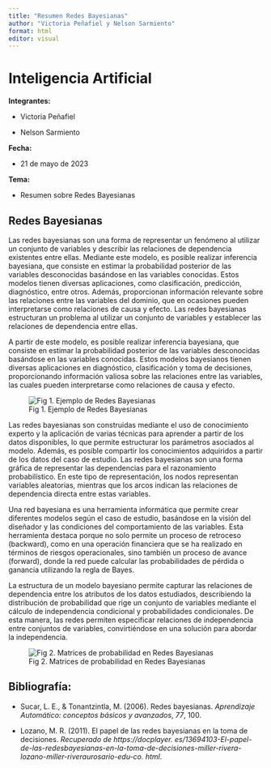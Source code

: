 ```yaml
---
title: "Resumen Redes Bayesianas"
author: "Victoria Peñafiel y Nelson Sarmiento"
format: html
editor: visual
---
```


# Inteligencia Artificial

**Integrantes:**

-   Victoria Peñafiel

-   Nelson Sarmiento

**Fecha:**

-   21 de mayo de 2023

**Tema:**

-   Resumen sobre Redes Bayesianas

## Redes Bayesianas

Las redes bayesianas son una forma de representar un fenómeno al utilizar un conjunto de variables y describir las relaciones de dependencia existentes entre ellas. Mediante este modelo, es posible realizar inferencia bayesiana, que consiste en estimar la probabilidad posterior de las variables desconocidas basándose en las variables conocidas. Estos modelos tienen diversas aplicaciones, como clasificación, predicción, diagnóstico, entre otros. Además, proporcionan información relevante sobre las relaciones entre las variables del dominio, que en ocasiones pueden interpretarse como relaciones de causa y efecto. Las redes bayesianas estructuran un problema al utilizar un conjunto de variables y establecer las relaciones de dependencia entre ellas.

A partir de este modelo, es posible realizar inferencia bayesiana, que consiste en estimar la probabilidad posterior de las variables desconocidas basándose en las variables conocidas. Estos modelos bayesianos tienen diversas aplicaciones en diagnóstico, clasificación y toma de decisiones, proporcionando información valiosa sobre las relaciones entre las variables, las cuales pueden interpretarse como relaciones de causa y efecto.

![ Fig 1. Ejemplo de Redes Bayesianas](Redes%20bayesianas.png "Fig 1. Ejemplo de Redes Bayesianas"){fig-alt="Fig 1. Ejemplo de Redes Bayesianas" fig-align="center" fig-env="Fig 1. Ejemplo de Redes Bayesianas"}

Las redes bayesianas son construidas mediante el uso de conocimiento experto y la aplicación de varias técnicas para aprender a partir de los datos disponibles, lo que permite estructurar los parámetros asociados al modelo. Además, es posible compartir los conocimientos adquiridos a partir de los datos del caso de estudio. Las redes bayesianas son una forma gráfica de representar las dependencias para el razonamiento probabilístico. En este tipo de representación, los nodos representan variables aleatorias, mientras que los arcos indican las relaciones de dependencia directa entre estas variables.

Una red bayesiana es una herramienta informática que permite crear diferentes modelos según el caso de estudio, basándose en la visión del diseñador y las condiciones del comportamiento de las variables. Esta herramienta destaca porque no solo permite un proceso de retroceso (backward), como en una operación financiera que se ha realizado en términos de riesgos operacionales, sino también un proceso de avance (forward), donde la red puede calcular las probabilidades de pérdida o ganancia utilizando la regla de Bayes.

La estructura de un modelo bayesiano permite capturar las relaciones de dependencia entre los atributos de los datos estudiados, describiendo la distribución de probabilidad que rige un conjunto de variables mediante el cálculo de independencia condicional y probabilidades condicionales. De esta manera, las redes permiten especificar relaciones de independencia entre conjuntos de variables, convirtiéndose en una solución para abordar la independencia.

![ Fig 2. Matrices de probabilidad en Redes Bayesianas](Redes%20bayesianas%202.png "Fig 2. Matrices de probabilidad en Redes Bayesianas"){fig-alt="Fig 2. Matrices de probabilidad en Redes Bayesianas" fig-align="center" fig-env="Fig 2. Matrices de probabilidad en Redes Bayesianas"}

## **Bibliografía:**

-   Sucar, L. E., & Tonantzintla, M. (2006). Redes bayesianas. *Aprendizaje Automático: conceptos básicos y avanzados*, *77*, 100.

-   Lozano, M. R. (2011). El papel de las redes bayesianas en la toma de decisiones. *Recuperado de https://docplayer. es/13694103-El-papel-de-las-redesbayesianas-en-la-toma-de-decisiones-miller-rivera-lozano-miller-riveraurosario-edu-co. html*.
